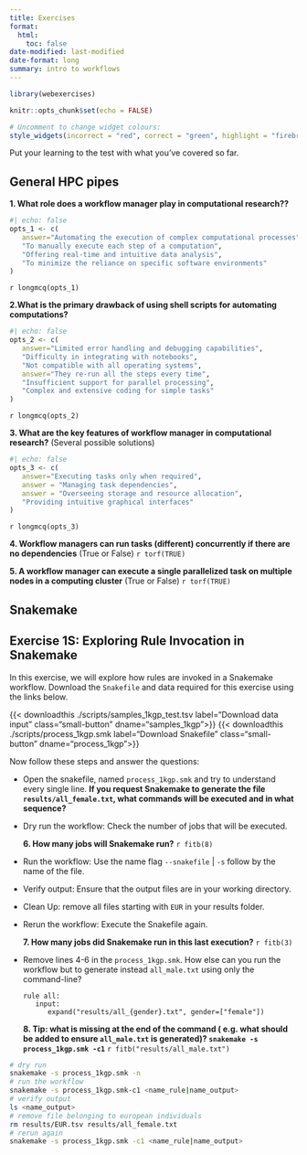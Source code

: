 ```yaml
---
title: Exercises
format: 
  html:
    toc: false
date-modified: last-modified
date-format: long
summary: intro to workflows
---
```


```r
library(webexercises)

knitr::opts_chunk$set(echo = FALSE)

# Uncomment to change widget colours:
style_widgets(incorrect = "red", correct = "green", highlight = "firebrick")
```

Put your learning to the test with what you’ve covered so far.

## General HPC pipes 
**1. What role does a workflow manager play in computational research??**

```r
#| echo: false
opts_1 <- c(
   answer="Automating the execution of complex computational processes",
   "To manually execute each step of a computation",
   "Offering real-time and intuitive data analysis",
   "To minimize the reliance on specific software environments"
)
```

`r longmcq(opts_1)`

**2.What is the primary drawback of using shell scripts for automating computations?**

```r
#| echo: false
opts_2 <- c(
   answer="Limited error handling and debugging capabilities",
   "Difficulty in integrating with notebooks",
   "Not compatible with all operating systems",
   answer="They re-run all the steps every time",
   "Insufficient support for parallel processing",
   "Complex and extensive coding for simple tasks"
)
```

`r longmcq(opts_2)`


**3. What are the key features of workflow manager in computational research?**
(Several possible solutions)

```r
#| echo: false
opts_3 <- c(
   answer="Executing tasks only when required",
   answer = "Managing task dependencies",
   answer = "Overseeing storage and resource allocation",
   "Providing intuitive graphical interfaces"
)
```

`r longmcq(opts_3)`

**4. Workflow managers can run tasks (different) concurrently if there are no dependencies** (True or False) `r torf(TRUE)`

**5. A workflow manager can execute a single parallelized task on multiple nodes in a computing cluster** (True or False) `r torf(TRUE)`

## Snakemake

:::{.callout-exercise}
# Exercise 1S: Exploring Rule Invocation in Snakemake
:::
In this exercise, we will explore how rules are invoked in a Snakemake workflow. Download the `Snakefile` and data required for this exercise using the links below. 

{{< downloadthis ./scripts/samples_1kgp_test.tsv label="Download data input" class="small-button" dname="samples_1kgp">}}
{{< downloadthis ./scripts/process_1kgp.smk label="Download Snakefile" class="small-button" dname="process_1kgp">}}

Now follow these steps and answer the questions: 

- Open the snakefile, named `process_1kgp.smk` and try to understand every single line. **If you request Snakemake to generate the file `results/all_female.txt`, what commands will be executed and in what sequence?**
- Dry run the workflow: Check the number of jobs that will be executed.

   **6. How many jobs will Snakemake run?** `r fitb(8)`

- Run the workflow: Use the name flag `--snakefile` | `-s` follow by the name of the file. 
- Verify output: Ensure that the output files are in your working directory.
- Clean Up: remove all files starting with `EUR` in your results folder.
- Rerun the workflow: Execute the Snakefile again.

   **7. How many jobs did Snakemake run in this last execution?** `r fitb(3)`

- Remove lines 4-6 in the `process_1kgp.smk`. How else can you run the workflow but to generate instead `all_male.txt` using only the command-line? 

   ```
   rule all:
      input:
         expand("results/all_{gender}.txt", gender=["female"])
   ```
   
   **8. Tip: what is missing at the end of the command ( e.g. what should be added to ensure `all_male.txt` is generated)? `snakemake -s process_1kgp.smk -c1`** `r fitb("results/all_male.txt")`


:::{.callout-hint}
```.bash
# dry run 
snakemake -s process_1kgp.smk -n 
# run the workflow 
snakemake -s process_1kgp.smk-c1 <name_rule|name_output>
# verify output 
ls <name_output>
# remove file belonging to european individuals 
rm results/EUR.tsv results/all_female.txt
# rerun again 
snakemake -s process_1kgp.smk -c1 <name_rule|name_output>
```
:::

